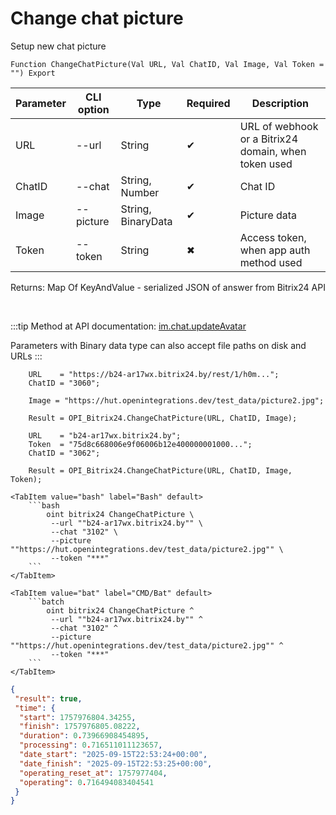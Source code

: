 ﻿---
sidebar_position: 9
description: Change chat picture and other functions to work with Bitrix24 in the Open Integration Package, a free open-source integration library for 1C:Enterprise 8, OneScript and CLI
keywords: [1C, 1С, 1С:Enterprise, 1С:Enterprise 8.3, API, Integration, Services, Exchange, OneScript, CLI, Bitrix24]
---


# Change chat picture
 Setup new chat picture



`Function ChangeChatPicture(Val URL, Val ChatID, Val Image, Val Token = "") Export`

  | Parameter | CLI option | Type | Required | Description |
  |-|-|-|-|-|
  | URL | --url | String | &#x2714; | URL of webhook or a Bitrix24 domain, when token used |
  | ChatID | --chat | String, Number | &#x2714; | Chat ID |
  | Image | --picture | String, BinaryData | &#x2714; | Picture data |
  | Token | --token | String | &#x2716; | Access token, when app auth method used |

  
  Returns:  Map Of KeyAndValue - serialized JSON of answer from Bitrix24 API

<br/>

:::tip
Method at API documentation: [im.chat.updateAvatar](https://dev.1c-bitrix.ru/learning/course/?COURSE_ID=93&LESSON_ID=12109)

Parameters with Binary data type can also accept file paths on disk and URLs
:::
<br/>



```bsl title="1C:Enterprise/OneScript code example"
    URL    = "https://b24-ar17wx.bitrix24.by/rest/1/h0m...";
    ChatID = "3060";

    Image = "https://hut.openintegrations.dev/test_data/picture2.jpg";

    Result = OPI_Bitrix24.ChangeChatPicture(URL, ChatID, Image);

    URL    = "b24-ar17wx.bitrix24.by";
    Token  = "75d8c668006e9f06006b12e400000001000...";
    ChatID = "3062";

    Result = OPI_Bitrix24.ChangeChatPicture(URL, ChatID, Image, Token);
```
 

 <Tabs>
  
    <TabItem value="bash" label="Bash" default>
        ```bash
            oint bitrix24 ChangeChatPicture \
             --url ""b24-ar17wx.bitrix24.by"" \
             --chat "3102" \
             --picture ""https://hut.openintegrations.dev/test_data/picture2.jpg"" \
             --token "***"
        ```
    </TabItem>
  
    <TabItem value="bat" label="CMD/Bat" default>
        ```batch
            oint bitrix24 ChangeChatPicture ^
             --url ""b24-ar17wx.bitrix24.by"" ^
             --chat "3102" ^
             --picture ""https://hut.openintegrations.dev/test_data/picture2.jpg"" ^
             --token "***"
        ```
    </TabItem>
</Tabs>


```json title="Result"
{
 "result": true,
 "time": {
  "start": 1757976804.34255,
  "finish": 1757976805.08222,
  "duration": 0.73966908454895,
  "processing": 0.716511011123657,
  "date_start": "2025-09-15T22:53:24+00:00",
  "date_finish": "2025-09-15T22:53:25+00:00",
  "operating_reset_at": 1757977404,
  "operating": 0.716494083404541
 }
}
```
